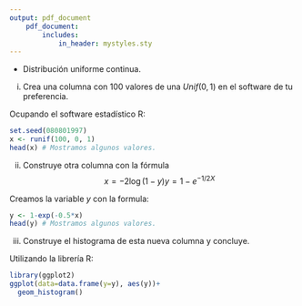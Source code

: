 ```yaml
---
output: pdf_document
    pdf_document:
        includes:
            in_header: mystyles.sty
---
```


\textbf{Ejercicios de las notas. }

- Distribución uniforme continua.

i) Crea una columna con 100 valores de una $Unif(0,1)$ en el software de tu preferencia.

\res Ocupando el software estadístico R:
```r
set.seed(080801997)
x <- runif(100, 0, 1)
head(x) # Mostramos algunos valores.
```
ii) Construye otra columna con la fórmula $$x=-2\log(1-y) y=1-e^{-1/2X}$$

\res Creamos la variable $y$ con la formula:
```r
y <- 1-exp(-0.5*x)
head(y) # Mostramos algunos valores.
```
iii) Construye el histograma de esta nueva columna y concluye.

\res Utilizando la librería R:
```r
library(ggplot2)
ggplot(data=data.frame(y=y), aes(y))+
  geom_histogram()
```

